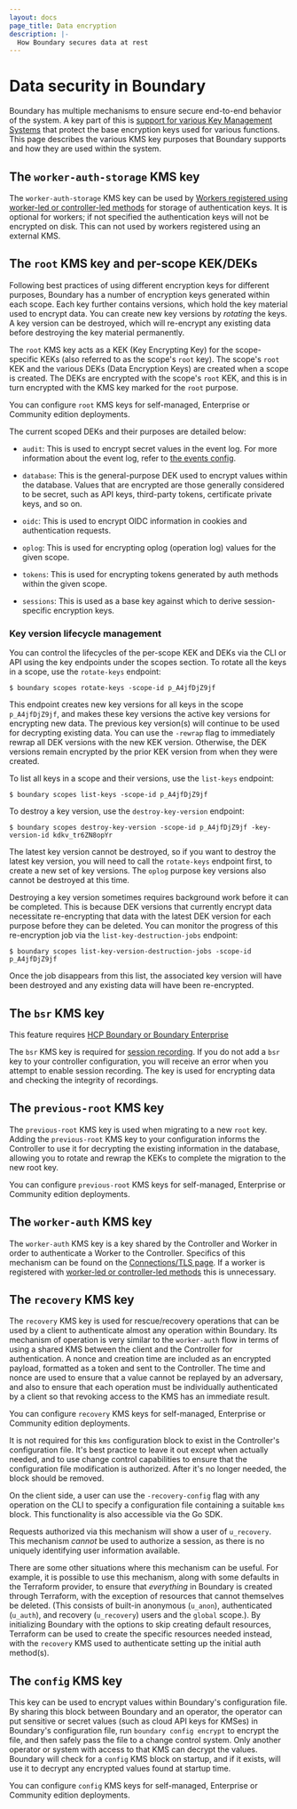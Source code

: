 ```yaml
---
layout: docs
page_title: Data encryption
description: |-
  How Boundary secures data at rest
---
```


# Data security in Boundary

Boundary has multiple mechanisms to ensure secure end-to-end behavior of the
system. A key part of this is [support for various Key Management
Systems](/boundary/docs/configuration/kms) that protect the base encryption keys used
for various functions. This page describes the various KMS key purposes that
Boundary supports and how they are used within the system.

## The `worker-auth-storage` KMS key

The `worker-auth-storage` KMS key can be used by [Workers registered using worker-led or controller-led
methods](/boundary/docs/configuration/worker/worker-configuration) for storage of authentication
keys. It is optional for workers; if not specified the authentication keys
will not be encrypted on disk. This can not used by workers registered using an external KMS.

## The `root` KMS key and per-scope KEK/DEKs

Following best practices of using different encryption keys for different
purposes, Boundary has a number of encryption keys generated within each scope.
Each key further contains versions, which hold the key material used to encrypt
data. You can create new key versions by _rotating_ the keys. A key version
can be destroyed, which will re-encrypt any existing data before destroying the
key material permanently.

The `root` KMS key acts as a KEK (Key Encrypting Key) for the scope-specific
KEKs (also referred to as the scope's `root` key). The scope's `root` KEK
and the various DEKs (Data Encryption Keys) are created when a scope is created.
The DEKs are encrypted with the scope's `root` KEK, and this is in turn
encrypted with the KMS key marked for the `root` purpose.

You can configure `root` KMS keys for self-managed, Enterprise or Community edition deployments.

The current scoped DEKs and their purposes are detailed below:

- `audit`: This is used to encrypt secret values in the event log. For more
  information about the event log, refer to
  [the events config](/boundary/docs/configuration/events).

- `database`: This is the general-purpose DEK used to encrypt values within the
  database. Values that are encrypted are those generally considered to be
  secret, such as API keys, third-party tokens, certificate private keys, and so
  on.

- `oidc`: This is used to encrypt OIDC information in cookies and authentication
  requests.

- `oplog`: This is used for encrypting oplog (operation log) values for the
  given scope.

- `tokens`: This is used for encrypting tokens generated by auth methods within
  the given scope.

- `sessions`: This is used as a base key against which to derive
  session-specific encryption keys.

### Key version lifecycle management

You can control the lifecycles of the per-scope KEK and DEKs via the CLI or
API using the key endpoints under the scopes section. To rotate all the keys
in a scope, use the `rotate-keys` endpoint:

```shell-session
$ boundary scopes rotate-keys -scope-id p_A4jfDjZ9jf
```

This endpoint creates new key versions for all keys in the scope
`p_A4jfDjZ9jf`, and makes these key versions the active key versions for
encrypting new data. The previous key version(s) will continue to be used for
decrypting existing data. You can use the `-rewrap` flag to immediately rewrap
all DEK versions with the new KEK version. Otherwise, the DEK versions remain
encrypted by the prior KEK version from when they were created.

To list all keys in a scope and their versions, use the `list-keys` endpoint:

```shell-session
$ boundary scopes list-keys -scope-id p_A4jfDjZ9jf
```

To destroy a key version, use the `destroy-key-version` endpoint:

```shell-session
$ boundary scopes destroy-key-version -scope-id p_A4jfDjZ9jf -key-version-id kdkv_tr6ZN8opYr
```

The latest key version cannot be destroyed, so if you want to destroy the
latest key version, you will need to call the `rotate-keys` endpoint first,
to create a new set of key versions. The `oplog` purpose key versions also
cannot be destroyed at this time.

Destroying a key version sometimes requires background work before it can be
completed. This is because DEK versions that currently encrypt data
necessitate re-encrypting that data with the latest DEK version for each
purpose before they can be deleted. You can monitor the progress of this
re-encryption job via the `list-key-destruction-jobs` endpoint:

```shell-session
$ boundary scopes list-key-version-destruction-jobs -scope-id p_A4jfDjZ9jf
```

Once the job disappears from this list, the associated key version will have
been destroyed and any existing data will have been re-encrypted.

## The `bsr` KMS key

<EnterpriseAlert product="boundary">This feature requires <a href="https://www.hashicorp.com/products/boundary">HCP Boundary or Boundary Enterprise</a></EnterpriseAlert>

The `bsr` KMS key is required for [session recording](/boundary/docs/configuration/session-recording).
If you do not add a `bsr` key to your controller configuration, you will receive an error when you attempt to enable session recording.
The key is used for encrypting data and checking the integrity of recordings.

## The `previous-root` KMS key

The `previous-root` KMS key is used when migrating to a new `root` key. Adding
the `previous-root` KMS key to your configuration informs the Controller to use
it for decrypting the existing information in the database, allowing you to
rotate and rewrap the KEKs to complete the migration to the new root key.

You can configure `previous-root` KMS keys for self-managed, Enterprise or Community edition deployments.

## The `worker-auth` KMS key

The `worker-auth` KMS key is a key shared by the Controller and Worker in order
to authenticate a Worker to the Controller. Specifics of this mechanism can be
found on the [Connections/TLS page](/boundary/docs/concepts/security/connections-tls). If
a worker is registered with [worker-led or controller-led
methods](/boundary/docs/configuration/worker/worker-configuration) this is unnecessary.

## The `recovery` KMS key

The `recovery` KMS key is used for rescue/recovery operations that can be used
by a client to authenticate almost any operation within Boundary. Its mechanism
of operation is very similar to the `worker-auth` flow in terms of using a
shared KMS between the client and the Controller for authentication. A nonce and
creation time are included as an encrypted payload, formatted as a token and
sent to the Controller. The time and nonce are used to ensure that a value
cannot be replayed by an adversary, and also to ensure that each operation must
be individually authenticated by a client so that revoking access to the KMS has
an immediate result.

You can configure `recovery` KMS keys for self-managed, Enterprise or Community edition deployments.

<Note>

It is not required for this `kms` configuration block to exist in the
Controller's configuration file. It's best practice to leave it out except when
actually needed, and to use change control capabilities to ensure that the
configuration file modification is authorized. After it's no longer needed, the
block should be removed.

</Note>

On the client side, a user can use the `-recovery-config` flag with any
operation on the CLI to specify a configuration file containing a suitable `kms`
block. This functionality is also accessible via the Go SDK.

Requests authorized via this mechanism will show a user of `u_recovery`. This
mechanism _cannot_ be used to authorize a session, as there is no uniquely
identifying user information available.

There are some other situations where this mechanism can be useful. For example,
it is possible to use this mechanism, along with some defaults in the Terraform
provider, to ensure that _everything_ in Boundary is created through Terraform,
with the exception of resources that cannot themselves be deleted. (This
consists of built-in anonymous (`u_anon`), authenticated (`u_auth`), and
recovery (`u_recovery`) users and the `global` scope.). By initializing Boundary
with the options to skip creating default resources, Terraform can be used to
create the specific resources needed instead, with the `recovery` KMS used to
authenticate setting up the initial auth method(s).

## The `config` KMS key

This key can be used to encrypt values within Boundary's configuration file. By
sharing this block between Boundary and an operator, the operator can put
sensitive or secret values (such as cloud API keys for KMSes) in Boundary's
configuration file, run `boundary config encrypt` to encrypt the file, and then
safely pass the file to a change control system. Only another operator or system
with access to that KMS can decrypt the values. Boundary will check for a
`config` KMS block on startup, and if it exists, will use it to decrypt any
encrypted values found at startup time.

You can configure `config` KMS keys for self-managed, Enterprise or Community edition deployments.
